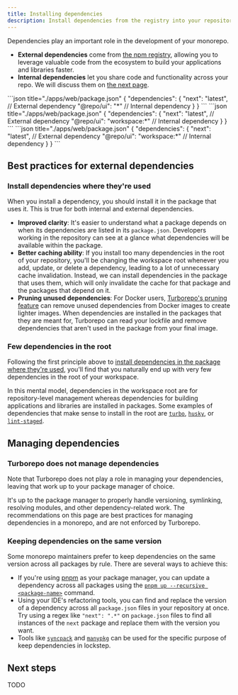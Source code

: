 ```yaml
---
title: Installing dependencies
description: Install dependencies from the registry into your repository.
---
```



Dependencies play an important role in the development of your monorepo.

- **External dependencies** come from [the npm registry](https://www.npmjs.com/), allowing you to leverage valuable code from the ecosystem to build your applications and libraries faster.
- **Internal dependencies** let you share code and functionality across your repo. We will discuss them on [the next page](/repo/docs/crafting-your-repository/creating-an-internal-package).

<PackageManagerTabs>
<Tab>
```json title="./apps/web/package.json"
{
  "dependencies": {
    "next": "latest", // External dependency
    "@repo/ui": "*" // Internal dependency
  }
}
```
</Tab>
<Tab>
```json title="./apps/web/package.json"
{
  "dependencies": {
    "next": "latest", // External dependency
    "@repo/ui": "workspace:*" // Internal dependency
  }
}
```
</Tab>
<Tab>
```json title="./apps/web/package.json"
{
  "dependencies": {
    "next": "latest", // External dependency
    "@repo/ui": "workspace:*" // Internal dependency
  }
}
```
</Tab>
</PackageManagerTabs>

## Best practices for external dependencies

### Install dependencies where they're used

When you install a dependency, you should install it in the package that uses it. This is true for both internal and external dependencies.

- **Improved clarity**: It's easier to understand what a package depends on when its dependencies are listed in its `package.json`. Developers working in the repository can see at a glance what dependencies will be available within the package.
- **Better caching ability**: If you install too many dependencies in the root of your repository, you'll be changing the workspace root whenever you add, update, or delete a dependency, leading to a lot of unnecessary cache invalidation. Instead, we can install dependencies in the package that uses them, which will only invalidate the cache for that package and the packages that depend on it.
- **Pruning unused dependencies**: For Docker users, [Turborepo's pruning feature](/TODO-LINK) can remove unused dependencies from Docker images to create lighter images. When dependencies are installed in the packages that they are meant for, Turborepo can read your lockfile and remove dependencies that aren't used in the package from your final image.

### Few dependencies in the root

Following the first principle above to [install dependencies in the package where they're used](#install-dependencies-where-theyre-used), you'll find that you naturally end up with very few dependencies in the root of your workspace.

In this mental model, dependencies in the workspace root are for repository-level management whereas dependencies for building applications and libraries are installed in packages. Some examples of dependencies that make sense to install in the root are [`turbo`](https://www.npmjs.com/package/turbo), [`husky`](https://www.npmjs.com/package/husky), or [`lint-staged`](https://www.npmjs.com/package/lint-staged).

## Managing dependencies

### Turborepo does not manage dependencies

Note that Turborepo does not play a role in managing your dependencies, leaving that work up to your package manager of choice.

It's up to the package manager to properly handle versioning, symlinking, resolving modules, and other dependency-related work. The recommendations on this page are best practices for managing dependencies in a monorepo, and are not enforced by Turborepo.

### Keeping dependencies on the same version

Some monorepo maintainers prefer to keep dependencies on the same version across all packages by rule. There are several ways to achieve this:

- If you're using [pnpm](https://pnpm.io) as your package manager, you can update a dependency across all packages using the [`pnpm up --recursive <package-name>`](https://pnpm.io/cli/update#--recursive--r) command.
- Using your IDE's refactoring tools, you can find and replace the version of a dependency across all `package.json` files in your repository at once. Try using a regex like `"next": ".*"` on `package.json` files to find all instances of the `next` package and replace them with the version you want.
- Tools like [`syncpack`](https://www.npmjs.com/package/syncpack) and [`manypkg`](https://www.npmjs.com/package/@manypkg/cli) can be used for the specific purpose of keep dependencies in lockstep.

## Next steps

TODO
